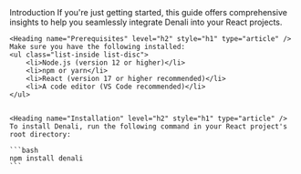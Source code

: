 
<Meta title="Denali/Getting Started" />

<Unstyled>
    <Subheading>Introduction</Subheading>
    <Heading name="Getting Started" level="h1" style="h1" type="article" />
    <Lead>If you're just getting started, this guide offers comprehensive insights to help you seamlessly integrate Denali into your React projects.</Lead>

    <Heading name="Prerequisites" level="h2" style="h1" type="article" />
    Make sure you have the following installed:
    <ul class="list-inside list-disc">
        <li>Node.js (version 12 or higher)</li>
        <li>npm or yarn</li>
        <li>React (version 17 or higher recommended)</li>
        <li>A code editor (VS Code recommended)</li>
    </ul>


    <Heading name="Installation" level="h2" style="h1" type="article" />
    To install Denali, run the following command in your React project's root directory:

    ```bash
    npm install denali
    ```

</Unstyled>
